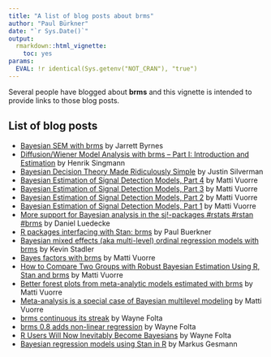 ```yaml
---
title: "A list of blog posts about brms"
author: "Paul Bürkner"
date: "`r Sys.Date()`"
output: 
  rmarkdown::html_vignette:
    toc: yes
params:
  EVAL: !r identical(Sys.getenv("NOT_CRAN"), "true")
---
```


<!--
%\VignetteEngine{knitr::rmarkdown}
%\VignetteIndexEntry{A list of blog posts about brms}
%\VignetteEncoding{UTF-8}
-->

Several people have blogged about **brms** and this vignette is intended to provide links to those blog posts.

## List of blog posts

- [Bayesian SEM with brms](http://rpubs.com/jebyrnes/brms_bayes_sem/) by Jarrett Byrnes
- [Diffusion/Wiener Model Analysis with brms – Part I: Introduction and Estimation](http://singmann.org/wiener-model-analysis-with-brms-part-i/) by Henrik Singmann
- [Bayesian Decision Theory Made Ridiculously Simple ](http://www.statsathome.com/2017/10/12/bayesian-decision-theory-made-ridiculously-simple/) by Justin Silverman
- [Bayesian Estimation of Signal Detection Models, Part 4](https://vuorre.netlify.com/post/2017/bayesian-estimation-of-signal-detection-theory-models-part-4/) by Matti Vuorre
- [Bayesian Estimation of Signal Detection Models, Part 3](https://vuorre.netlify.com/post/2017/bayesian-estimation-of-signal-detection-theory-models-part-3/) by Matti Vuorre
- [Bayesian Estimation of Signal Detection Models, Part 2](https://vuorre.netlify.com/post/2017/bayesian-estimation-of-signal-detection-theory-models-part-2/) by Matti Vuorre
- [Bayesian Estimation of Signal Detection Models, Part 1](https://vuorre.netlify.com/post/2017/bayesian-estimation-of-signal-detection-theory-models-part-1/) by Matti Vuorre
- [More support for Bayesian analysis in the sj!-packages #rstats #rstan #brms](https://strengejacke.wordpress.com/2017/10/11/more-support-for-bayesian-analysis-in-the-sj-packages-rstats-rstan-brms/) by Daniel Luedecke
- [R packages interfacing with Stan: brms](http://andrewgelman.com/2017/01/10/r-packages-interfacing-stan-brms/) by Paul Buerkner
- [Bayesian mixed effects (aka multi-level) ordinal regression models with brms](http://kevinstadler.github.io/blog/bayesian-ordinal-regression-with-random-effects-using-brms/) by Kevin Stadler
- [Bayes factors with brms](https://vuorre.netlify.com/post/2017/bayes-factors-with-brms/) by Matti Vuorre
- [How to Compare Two Groups with Robust Bayesian Estimation Using R, Stan and brms](https://vuorre.netlify.com/post/2017/how-to-compare-two-groups-with-robust-bayesian-estimation-using-r-stan-and-brms/) by Matti Vuorre
- [Better forest plots from meta-analytic models estimated with brms](https://vuorre.netlify.com/post/2017/better-brms-forest-plots/) by Matti Vuorre
- [Meta-analysis is a special case of Bayesian multilevel modeling](https://vuorre.netlify.com/post/2016/2016-09-29-bayesian-meta-analysis/) by Matti Vuorre
- [brms continuous its streak](https://thinkinator.com/2016/11/20/brms-continues-its-streak/) by Wayne Folta
- [brms 0.8 adds non-linear regression](https://thinkinator.com/2016/02/17/brms-0-8-adds-non-linear-regression/) by Wayne Folta
- [R Users Will Now Inevitably Become Bayesians](https://thinkinator.com/2016/01/12/r-users-will-now-inevitably-become-bayesians/) by Wayne Folta
- [Bayesian regression models using Stan in R ](http://www.magesblog.com/2015/09/bayesian-regression-models-using-stan.html) by Markus Gesmann
